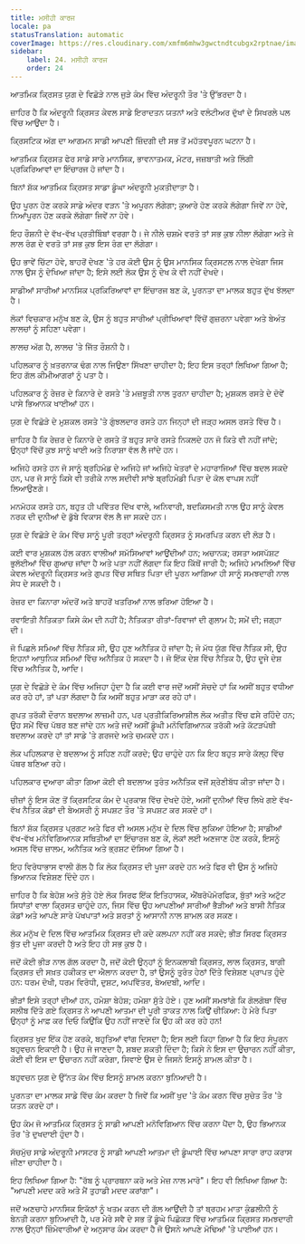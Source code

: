 ```yaml
---
title: ਮਸੀਹੀ ਕਾਰਜ
locale: pa
statusTranslation: automatic
coverImage: https://res.cloudinary.com/xmfm6mhw3gwctndtcubgx2rptnae/image/upload/v1741354419/small_cover_la_gran_rebelion_28716e29d2.webp
sidebar:
    label: 24. ਮਸੀਹੀ ਕਾਰਜ
    order: 24
---
```

ਆਤਮਿਕ ਕ੍ਰਿਸਤ ਯੁਗ ਦੇ ਵਿਛੋੜੇ ਨਾਲ ਜੁੜੇ ਕੰਮ ਵਿੱਚ ਅੰਦਰੂਨੀ ਤੌਰ 'ਤੇ ਉੱਭਰਦਾ ਹੈ।

ਜ਼ਾਹਿਰ ਹੈ ਕਿ ਅੰਦਰੂਨੀ ਕ੍ਰਿਸਤ ਕੇਵਲ ਸਾਡੇ ਇਰਾਦਤਨ ਯਤਨਾਂ ਅਤੇ ਵਲੰਟੀਅਰ ਦੁੱਖਾਂ ਦੇ ਸਿਖਰਲੇ ਪਲ ਵਿੱਚ ਆਉਂਦਾ ਹੈ।

ਕ੍ਰਿਸਟਿਕ ਅੱਗ ਦਾ ਆਗਮਨ ਸਾਡੀ ਆਪਣੀ ਜ਼ਿੰਦਗੀ ਦੀ ਸਭ ਤੋਂ ਮਹੱਤਵਪੂਰਨ ਘਟਨਾ ਹੈ।

ਆਤਮਿਕ ਕ੍ਰਿਸਤ ਫੇਰ ਸਾਡੇ ਸਾਰੇ ਮਾਨਸਿਕ, ਭਾਵਨਾਤਮਕ, ਮੋਟਰ, ਜਜ਼ਬਾਤੀ ਅਤੇ ਲਿੰਗੀ ਪ੍ਰਕਿਰਿਆਵਾਂ ਦਾ ਇੰਚਾਰਜ ਹੋ ਜਾਂਦਾ ਹੈ।

ਬਿਨਾਂ ਸ਼ੱਕ ਆਤਮਿਕ ਕ੍ਰਿਸਤ ਸਾਡਾ ਡੂੰਘਾ ਅੰਦਰੂਨੀ ਮੁਕਤੀਦਾਤਾ ਹੈ।

ਉਹ ਪੂਰਨ ਹੋਣ ਕਰਕੇ ਸਾਡੇ ਅੰਦਰ ਵੜਨ 'ਤੇ ਅਪੂਰਨ ਲੱਗੇਗਾ; ਕੁਆਰੇ ਹੋਣ ਕਰਕੇ ਲੱਗੇਗਾ ਜਿਵੇਂ ਨਾ ਹੋਵੇ, ਨਿਆਂਪੂਰਨ ਹੋਣ ਕਰਕੇ ਲੱਗੇਗਾ ਜਿਵੇਂ ਨਾ ਹੋਵੇ।

ਇਹ ਰੌਸ਼ਨੀ ਦੇ ਵੱਖ-ਵੱਖ ਪ੍ਰਤੀਬਿੰਬਾਂ ਵਰਗਾ ਹੈ। ਜੇ ਨੀਲੇ ਚਸ਼ਮੇ ਵਰਤੋ ਤਾਂ ਸਭ ਕੁਝ ਨੀਲਾ ਲੱਗੇਗਾ ਅਤੇ ਜੇ ਲਾਲ ਰੰਗ ਦੇ ਵਰਤੋ ਤਾਂ ਸਭ ਕੁਝ ਇਸ ਰੰਗ ਦਾ ਲੱਗੇਗਾ।

ਉਹ ਭਾਵੇਂ ਚਿੱਟਾ ਹੋਵੇ, ਬਾਹਰੋਂ ਦੇਖਣ 'ਤੇ ਹਰ ਕੋਈ ਉਸ ਨੂੰ ਉਸ ਮਾਨਸਿਕ ਕ੍ਰਿਸਟਲ ਨਾਲ ਦੇਖੇਗਾ ਜਿਸ ਨਾਲ ਉਸ ਨੂੰ ਦੇਖਿਆ ਜਾਂਦਾ ਹੈ; ਇਸੇ ਲਈ ਲੋਕ ਉਸ ਨੂੰ ਦੇਖ ਕੇ ਵੀ ਨਹੀਂ ਦੇਖਦੇ।

ਸਾਡੀਆਂ ਸਾਰੀਆਂ ਮਾਨਸਿਕ ਪ੍ਰਕਿਰਿਆਵਾਂ ਦਾ ਇੰਚਾਰਜ ਬਣ ਕੇ, ਪੂਰਨਤਾ ਦਾ ਮਾਲਕ ਬਹੁਤ ਦੁੱਖ ਝੱਲਦਾ ਹੈ।

ਲੋਕਾਂ ਵਿਚਕਾਰ ਮਨੁੱਖ ਬਣ ਕੇ, ਉਸ ਨੂੰ ਬਹੁਤ ਸਾਰੀਆਂ ਪ੍ਰੀਖਿਆਵਾਂ ਵਿੱਚੋਂ ਗੁਜ਼ਰਨਾ ਪਵੇਗਾ ਅਤੇ ਬੇਅੰਤ ਲਾਲਚਾਂ ਨੂੰ ਸਹਿਣਾ ਪਵੇਗਾ।

ਲਾਲਚ ਅੱਗ ਹੈ, ਲਾਲਚ 'ਤੇ ਜਿੱਤ ਰੌਸ਼ਨੀ ਹੈ।

ਪਹਿਲਕਾਰ ਨੂੰ ਖ਼ਤਰਨਾਕ ਢੰਗ ਨਾਲ ਜਿਉਣਾ ਸਿੱਖਣਾ ਚਾਹੀਦਾ ਹੈ; ਇਹ ਇਸ ਤਰ੍ਹਾਂ ਲਿਖਿਆ ਗਿਆ ਹੈ; ਇਹ ਗੱਲ ਕੀਮੀਆਗਰਾਂ ਨੂੰ ਪਤਾ ਹੈ।

ਪਹਿਲਕਾਰ ਨੂੰ ਰੇਜ਼ਰ ਦੇ ਕਿਨਾਰੇ ਦੇ ਰਸਤੇ 'ਤੇ ਮਜ਼ਬੂਤੀ ਨਾਲ ਤੁਰਨਾ ਚਾਹੀਦਾ ਹੈ; ਮੁਸ਼ਕਲ ਰਸਤੇ ਦੇ ਦੋਵੇਂ ਪਾਸੇ ਭਿਆਨਕ ਖਾਈਆਂ ਹਨ।

ਯੁਗ ਦੇ ਵਿਛੋੜੇ ਦੇ ਮੁਸ਼ਕਲ ਰਸਤੇ 'ਤੇ ਗੁੰਝਲਦਾਰ ਰਸਤੇ ਹਨ ਜਿਨ੍ਹਾਂ ਦੀ ਜੜ੍ਹ ਅਸਲ ਰਸਤੇ ਵਿੱਚ ਹੈ।

ਜ਼ਾਹਿਰ ਹੈ ਕਿ ਰੇਜ਼ਰ ਦੇ ਕਿਨਾਰੇ ਦੇ ਰਸਤੇ ਤੋਂ ਬਹੁਤ ਸਾਰੇ ਰਸਤੇ ਨਿਕਲਦੇ ਹਨ ਜੋ ਕਿਤੇ ਵੀ ਨਹੀਂ ਜਾਂਦੇ; ਉਨ੍ਹਾਂ ਵਿੱਚੋਂ ਕੁਝ ਸਾਨੂੰ ਖਾਈ ਅਤੇ ਨਿਰਾਸ਼ਾ ਵੱਲ ਲੈ ਜਾਂਦੇ ਹਨ।

ਅਜਿਹੇ ਰਸਤੇ ਹਨ ਜੋ ਸਾਨੂੰ ਬ੍ਰਹਿਮੰਡ ਦੇ ਅਜਿਹੇ ਜਾਂ ਅਜਿਹੇ ਖੇਤਰਾਂ ਦੇ ਮਹਾਰਾਜਿਆਂ ਵਿੱਚ ਬਦਲ ਸਕਦੇ ਹਨ, ਪਰ ਜੋ ਸਾਨੂੰ ਕਿਸੇ ਵੀ ਤਰੀਕੇ ਨਾਲ ਸਦੀਵੀ ਸਾਂਝੇ ਬ੍ਰਹਿਮੰਡੀ ਪਿਤਾ ਦੇ ਕੋਲ ਵਾਪਸ ਨਹੀਂ ਲਿਆਉਣਗੇ।

ਮਨਮੋਹਕ ਰਸਤੇ ਹਨ, ਬਹੁਤ ਹੀ ਪਵਿੱਤਰ ਦਿੱਖ ਵਾਲੇ, ਅਨਿਵਾਰੀ, ਬਦਕਿਸਮਤੀ ਨਾਲ ਉਹ ਸਾਨੂੰ ਕੇਵਲ ਨਰਕ ਦੀ ਦੁਨੀਆਂ ਦੇ ਡੁੱਬੇ ਵਿਕਾਸ ਵੱਲ ਲੈ ਜਾ ਸਕਦੇ ਹਨ।

ਯੁਗ ਦੇ ਵਿਛੋੜੇ ਦੇ ਕੰਮ ਵਿੱਚ ਸਾਨੂੰ ਪੂਰੀ ਤਰ੍ਹਾਂ ਅੰਦਰੂਨੀ ਕ੍ਰਿਸਤ ਨੂੰ ਸਮਰਪਿਤ ਕਰਨ ਦੀ ਲੋੜ ਹੈ।

ਕਈ ਵਾਰ ਮੁਸ਼ਕਲ ਹੱਲ ਕਰਨ ਵਾਲੀਆਂ ਸਮੱਸਿਆਵਾਂ ਆਉਂਦੀਆਂ ਹਨ; ਅਚਾਨਕ; ਰਸਤਾ ਅਸਪੱਸ਼ਟ ਭੁਲੱਈਆਂ ਵਿੱਚ ਗੁਆਚ ਜਾਂਦਾ ਹੈ ਅਤੇ ਪਤਾ ਨਹੀਂ ਲੱਗਦਾ ਕਿ ਇਹ ਕਿੱਥੋਂ ਜਾਰੀ ਹੈ; ਅਜਿਹੇ ਮਾਮਲਿਆਂ ਵਿੱਚ ਕੇਵਲ ਅੰਦਰੂਨੀ ਕ੍ਰਿਸਤ ਅਤੇ ਗੁਪਤ ਵਿੱਚ ਸਥਿਤ ਪਿਤਾ ਦੀ ਪੂਰਨ ਆਗਿਆ ਹੀ ਸਾਨੂੰ ਸਮਝਦਾਰੀ ਨਾਲ ਸੇਧ ਦੇ ਸਕਦੀ ਹੈ।

ਰੇਜ਼ਰ ਦਾ ਕਿਨਾਰਾ ਅੰਦਰੋਂ ਅਤੇ ਬਾਹਰੋਂ ਖਤਰਿਆਂ ਨਾਲ ਭਰਿਆ ਹੋਇਆ ਹੈ।

ਰਵਾਇਤੀ ਨੈਤਿਕਤਾ ਕਿਸੇ ਕੰਮ ਦੀ ਨਹੀਂ ਹੈ; ਨੈਤਿਕਤਾ ਰੀਤਾਂ-ਰਿਵਾਜਾਂ ਦੀ ਗੁਲਾਮ ਹੈ; ਸਮੇਂ ਦੀ; ਜਗ੍ਹਾ ਦੀ।

ਜੋ ਪਿਛਲੇ ਸਮਿਆਂ ਵਿੱਚ ਨੈਤਿਕ ਸੀ, ਉਹ ਹੁਣ ਅਨੈਤਿਕ ਹੋ ਜਾਂਦਾ ਹੈ; ਜੋ ਮੱਧ ਯੁੱਗ ਵਿੱਚ ਨੈਤਿਕ ਸੀ, ਉਹ ਇਹਨਾਂ ਆਧੁਨਿਕ ਸਮਿਆਂ ਵਿੱਚ ਅਨੈਤਿਕ ਹੋ ਸਕਦਾ ਹੈ। ਜੋ ਇੱਕ ਦੇਸ਼ ਵਿੱਚ ਨੈਤਿਕ ਹੈ, ਉਹ ਦੂਜੇ ਦੇਸ਼ ਵਿੱਚ ਅਨੈਤਿਕ ਹੈ, ਆਦਿ।

ਯੁਗ ਦੇ ਵਿਛੋੜੇ ਦੇ ਕੰਮ ਵਿੱਚ ਅਜਿਹਾ ਹੁੰਦਾ ਹੈ ਕਿ ਕਈ ਵਾਰ ਜਦੋਂ ਅਸੀਂ ਸੋਚਦੇ ਹਾਂ ਕਿ ਅਸੀਂ ਬਹੁਤ ਵਧੀਆ ਕਰ ਰਹੇ ਹਾਂ, ਤਾਂ ਪਤਾ ਲੱਗਦਾ ਹੈ ਕਿ ਅਸੀਂ ਬਹੁਤ ਮਾੜਾ ਕਰ ਰਹੇ ਹਾਂ।

ਗੁਪਤ ਤਰੱਕੀ ਦੌਰਾਨ ਬਦਲਾਅ ਲਾਜ਼ਮੀ ਹਨ, ਪਰ ਪ੍ਰਤੀਕਿਰਿਆਸ਼ੀਲ ਲੋਕ ਅਤੀਤ ਵਿੱਚ ਫਸੇ ਰਹਿੰਦੇ ਹਨ; ਉਹ ਸਮੇਂ ਵਿੱਚ ਪੱਥਰ ਬਣ ਜਾਂਦੇ ਹਨ ਅਤੇ ਜਦੋਂ ਅਸੀਂ ਡੂੰਘੀ ਮਨੋਵਿਗਿਆਨਕ ਤਰੱਕੀ ਅਤੇ ਕੱਟੜਪੰਥੀ ਬਦਲਾਅ ਕਰਦੇ ਹਾਂ ਤਾਂ ਸਾਡੇ 'ਤੇ ਗਰਜਦੇ ਅਤੇ ਚਮਕਦੇ ਹਨ।

ਲੋਕ ਪਹਿਲਕਾਰ ਦੇ ਬਦਲਾਅ ਨੂੰ ਸਹਿਣ ਨਹੀਂ ਕਰਦੇ; ਉਹ ਚਾਹੁੰਦੇ ਹਨ ਕਿ ਇਹ ਬਹੁਤ ਸਾਰੇ ਕੱਲ੍ਹ ਵਿੱਚ ਪੱਥਰ ਬਣਿਆ ਰਹੇ।

ਪਹਿਲਕਾਰ ਦੁਆਰਾ ਕੀਤਾ ਗਿਆ ਕੋਈ ਵੀ ਬਦਲਾਅ ਤੁਰੰਤ ਅਨੈਤਿਕ ਵਜੋਂ ਸ਼੍ਰੇਣੀਬੱਧ ਕੀਤਾ ਜਾਂਦਾ ਹੈ।

ਚੀਜ਼ਾਂ ਨੂੰ ਇਸ ਕੋਣ ਤੋਂ ਕ੍ਰਿਸਟਿਕ ਕੰਮ ਦੇ ਪ੍ਰਕਾਸ਼ ਵਿੱਚ ਦੇਖਦੇ ਹੋਏ, ਅਸੀਂ ਦੁਨੀਆਂ ਵਿੱਚ ਲਿਖੇ ਗਏ ਵੱਖ-ਵੱਖ ਨੈਤਿਕ ਕੋਡਾਂ ਦੀ ਬੇਅਸਰੀ ਨੂੰ ਸਪਸ਼ਟ ਤੌਰ 'ਤੇ ਸਪਸ਼ਟ ਕਰ ਸਕਦੇ ਹਾਂ।

ਬਿਨਾਂ ਸ਼ੱਕ ਕ੍ਰਿਸਤ ਪ੍ਰਗਟ ਅਤੇ ਫਿਰ ਵੀ ਅਸਲ ਮਨੁੱਖ ਦੇ ਦਿਲ ਵਿੱਚ ਲੁਕਿਆ ਹੋਇਆ ਹੈ; ਸਾਡੀਆਂ ਵੱਖ-ਵੱਖ ਮਨੋਵਿਗਿਆਨਕ ਸਥਿਤੀਆਂ ਦਾ ਇੰਚਾਰਜ ਬਣ ਕੇ, ਲੋਕਾਂ ਲਈ ਅਣਜਾਣ ਹੋਣ ਕਰਕੇ, ਇਸਨੂੰ ਅਸਲ ਵਿੱਚ ਜ਼ਾਲਮ, ਅਨੈਤਿਕ ਅਤੇ ਭ੍ਰਸ਼ਟ ਦੱਸਿਆ ਗਿਆ ਹੈ।

ਇਹ ਵਿਰੋਧਾਭਾਸ ਵਾਲੀ ਗੱਲ ਹੈ ਕਿ ਲੋਕ ਕ੍ਰਿਸਤ ਦੀ ਪੂਜਾ ਕਰਦੇ ਹਨ ਅਤੇ ਫਿਰ ਵੀ ਉਸ ਨੂੰ ਅਜਿਹੇ ਭਿਆਨਕ ਵਿਸ਼ੇਸ਼ਣ ਦਿੰਦੇ ਹਨ।

ਜ਼ਾਹਿਰ ਹੈ ਕਿ ਬੇਹੋਸ਼ ਅਤੇ ਸੁੱਤੇ ਹੋਏ ਲੋਕ ਸਿਰਫ ਇੱਕ ਇਤਿਹਾਸਕ, ਐਂਥਰੋਪੋਮੋਰਫਿਕ, ਬੁੱਤਾਂ ਅਤੇ ਅਟੁੱਟ ਸਿਧਾਂਤਾਂ ਵਾਲਾ ਕ੍ਰਿਸਤ ਚਾਹੁੰਦੇ ਹਨ, ਜਿਸ ਵਿੱਚ ਉਹ ਆਪਣੀਆਂ ਸਾਰੀਆਂ ਭੈੜੀਆਂ ਅਤੇ ਬਾਸੀ ਨੈਤਿਕ ਕੋਡਾਂ ਅਤੇ ਆਪਣੇ ਸਾਰੇ ਪੱਖਪਾਤਾਂ ਅਤੇ ਸ਼ਰਤਾਂ ਨੂੰ ਆਸਾਨੀ ਨਾਲ ਸ਼ਾਮਲ ਕਰ ਸਕਣ।

ਲੋਕ ਮਨੁੱਖ ਦੇ ਦਿਲ ਵਿੱਚ ਆਤਮਿਕ ਕ੍ਰਿਸਤ ਦੀ ਕਦੇ ਕਲਪਨਾ ਨਹੀਂ ਕਰ ਸਕਦੇ; ਭੀੜ ਸਿਰਫ ਕ੍ਰਿਸਤ ਬੁੱਤ ਦੀ ਪੂਜਾ ਕਰਦੀ ਹੈ ਅਤੇ ਇਹ ਹੀ ਸਭ ਕੁਝ ਹੈ।

ਜਦੋਂ ਕੋਈ ਭੀੜ ਨਾਲ ਗੱਲ ਕਰਦਾ ਹੈ, ਜਦੋਂ ਕੋਈ ਉਨ੍ਹਾਂ ਨੂੰ ਇਨਕਲਾਬੀ ਕ੍ਰਿਸਤ, ਲਾਲ ਕ੍ਰਿਸਤ, ਬਾਗੀ ਕ੍ਰਿਸਤ ਦੀ ਸਖ਼ਤ ਹਕੀਕਤ ਦਾ ਐਲਾਨ ਕਰਦਾ ਹੈ, ਤਾਂ ਉਸਨੂੰ ਤੁਰੰਤ ਹੇਠਾਂ ਦਿੱਤੇ ਵਿਸ਼ੇਸ਼ਣ ਪ੍ਰਾਪਤ ਹੁੰਦੇ ਹਨ: ਧਰਮ ਦੋਖੀ, ਧਰਮ ਵਿਰੋਧੀ, ਦੁਸ਼ਟ, ਅਪਵਿੱਤਰ, ਬੇਅਦਬੀ, ਆਦਿ।

ਭੀੜਾਂ ਇਸੇ ਤਰ੍ਹਾਂ ਦੀਆਂ ਹਨ, ਹਮੇਸ਼ਾ ਬੇਹੋਸ਼; ਹਮੇਸ਼ਾ ਸੁੱਤੇ ਹੋਏ। ਹੁਣ ਅਸੀਂ ਸਮਝਾਂਗੇ ਕਿ ਗੋਲਗੋਥਾ ਵਿੱਚ ਸਲੀਬ ਦਿੱਤੇ ਗਏ ਕ੍ਰਿਸਤ ਨੇ ਆਪਣੀ ਆਤਮਾ ਦੀ ਪੂਰੀ ਤਾਕਤ ਨਾਲ ਕਿਉਂ ਚੀਕਿਆ: ਹੇ ਮੇਰੇ ਪਿਤਾ ਉਨ੍ਹਾਂ ਨੂੰ ਮਾਫ਼ ਕਰ ਦਿਓ ਕਿਉਂਕਿ ਉਹ ਨਹੀਂ ਜਾਣਦੇ ਕਿ ਉਹ ਕੀ ਕਰ ਰਹੇ ਹਨ!

ਕ੍ਰਿਸਤ ਖੁਦ ਇੱਕ ਹੋਣ ਕਰਕੇ, ਬਹੁਤਿਆਂ ਵਾਂਗ ਦਿਸਦਾ ਹੈ; ਇਸ ਲਈ ਕਿਹਾ ਗਿਆ ਹੈ ਕਿ ਇਹ ਸੰਪੂਰਨ ਬਹੁਵਚਨ ਇਕਾਈ ਹੈ। ਉਹ ਜੋ ਜਾਣਦਾ ਹੈ, ਸ਼ਬਦ ਸ਼ਕਤੀ ਦਿੰਦਾ ਹੈ; ਕਿਸੇ ਨੇ ਇਸ ਦਾ ਉਚਾਰਨ ਨਹੀਂ ਕੀਤਾ, ਕੋਈ ਵੀ ਇਸ ਦਾ ਉਚਾਰਨ ਨਹੀਂ ਕਰੇਗਾ, ਸਿਵਾਏ ਉਸ ਦੇ ਜਿਸਨੇ ਇਸਨੂੰ ਸ਼ਾਮਲ ਕੀਤਾ ਹੈ।

ਬਹੁਵਚਨ ਯੁਗ ਦੇ ਉੱਨਤ ਕੰਮ ਵਿੱਚ ਇਸਨੂੰ ਸ਼ਾਮਲ ਕਰਨਾ ਬੁਨਿਆਦੀ ਹੈ।

ਪੂਰਨਤਾ ਦਾ ਮਾਲਕ ਸਾਡੇ ਵਿੱਚ ਕੰਮ ਕਰਦਾ ਹੈ ਜਿਵੇਂ ਕਿ ਅਸੀਂ ਖੁਦ 'ਤੇ ਕੰਮ ਕਰਨ ਵਿੱਚ ਸੁਚੇਤ ਤੌਰ 'ਤੇ ਯਤਨ ਕਰਦੇ ਹਾਂ।

ਉਹ ਕੰਮ ਜੋ ਆਤਮਿਕ ਕ੍ਰਿਸਤ ਨੂੰ ਸਾਡੀ ਆਪਣੀ ਮਨੋਵਿਗਿਆਨ ਵਿੱਚ ਕਰਨਾ ਪੈਂਦਾ ਹੈ, ਉਹ ਭਿਆਨਕ ਤੌਰ 'ਤੇ ਦੁਖਦਾਈ ਹੁੰਦਾ ਹੈ।

ਸੱਚਮੁੱਚ ਸਾਡੇ ਅੰਦਰੂਨੀ ਮਾਸਟਰ ਨੂੰ ਸਾਡੀ ਆਪਣੀ ਆਤਮਾ ਦੀ ਡੂੰਘਾਈ ਵਿੱਚ ਆਪਣਾ ਸਾਰਾ ਰਾਹ ਕਰਾਸ ਜੀਣਾ ਚਾਹੀਦਾ ਹੈ।

ਇਹ ਲਿਖਿਆ ਗਿਆ ਹੈ: "ਰੱਬ ਨੂੰ ਪ੍ਰਾਰਥਨਾ ਕਰੋ ਅਤੇ ਮੇਜ਼ ਨਾਲ ਮਾਰੋ"। ਇਹ ਵੀ ਲਿਖਿਆ ਗਿਆ ਹੈ: "ਆਪਣੀ ਮਦਦ ਕਰੋ ਅਤੇ ਮੈਂ ਤੁਹਾਡੀ ਮਦਦ ਕਰਾਂਗਾ"।

ਜਦੋਂ ਅਣਚਾਹੇ ਮਾਨਸਿਕ ਇਕੱਠਾਂ ਨੂੰ ਖਤਮ ਕਰਨ ਦੀ ਗੱਲ ਆਉਂਦੀ ਹੈ ਤਾਂ ਬ੍ਰਹਮ ਮਾਤਾ ਕੁੰਡਲੀਨੀ ਨੂੰ ਬੇਨਤੀ ਕਰਨਾ ਬੁਨਿਆਦੀ ਹੈ, ਪਰ ਮੇਰੇ ਸਵੈ ਦੇ ਸਭ ਤੋਂ ਡੂੰਘੇ ਪਿਛੋਕੜ ਵਿੱਚ ਆਤਮਿਕ ਕ੍ਰਿਸਤ ਸਮਝਦਾਰੀ ਨਾਲ ਉਨ੍ਹਾਂ ਜ਼ਿੰਮੇਵਾਰੀਆਂ ਦੇ ਅਨੁਸਾਰ ਕੰਮ ਕਰਦਾ ਹੈ ਜੋ ਉਸਨੇ ਆਪਣੇ ਮੋਢਿਆਂ 'ਤੇ ਪਾਈਆਂ ਹਨ।

